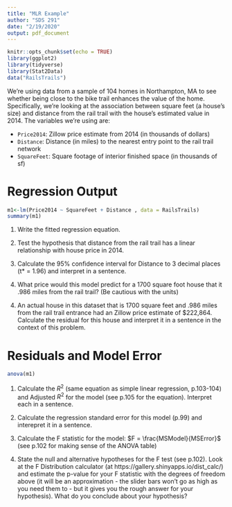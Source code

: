 ```yaml
---
title: "MLR Example"
author: "SDS 291"
date: "2/19/2020"
output: pdf_document
---
```


```r
knitr::opts_chunk$set(echo = TRUE)
library(ggplot2)
library(tidyverse)
library(Stat2Data)
data("RailsTrails")
```

We're using data from a sample of 104 homes in Northampton, MA to see whether being close to the bike trail enhances the value of the home. Specifically, we're looking at the association between square feet (a house's size) and distance from the rail trail with the house's estimated value in 2014. The variables we're using are: 

- `Price2014`: Zillow price estimate from 2014 (in thousands of dollars)
- `Distance`: Distance (in miles) to the nearest entry point to the rail trail network
- `SquareFeet`: Square footage of interior finished space (in thousands of sf)

# Regression Output
```r
m1<-lm(Price2014 ~ SquareFeet + Distance , data = RailsTrails)
summary(m1)
```

1. Write the fitted regression equation.

\vspace{1 in}

2. Test the hypothesis that distance from the rail trail has a linear relationship with house price in 2014.

\vspace{1 in}

3. Calculate the 95% confidence interval for Distance to 3 decimal places (t* = 1.96) and interpret in a sentence.

\vspace{1 in}

4. What price would this model predict for a 1700 square foot house that it .986 miles from the rail trail? (Be cautious with the units)

\vspace{1 in}

4. An actual house in this dataset that is 1700 square feet and .986 miles from the rail trail entrance had an Zillow price estimate of $222,864. Calculate the residual for this house and interpret it in a sentence in the context of this problem.

\vspace{1 in}

\newpage
# Residuals and Model Error

```r
anova(m1)
```

1. Calculate the $R^2$ (same equation as simple linear regression, p.103-104) and Adjusted $R^2$ for the model (see p.105 for the equation). Interpret each in a sentence.
\vspace{1 in}

1. Calculate the regression standard error for this model (p.99) and interepret it in a sentence.
\vspace{1 in}

1. Calculate the F statistic for the model: $F = \frac{MSModel}{MSError}$ (see p.102 for making sense of the ANOVA table)
\vspace{1 in}

1. State the null and alternative hypotheses for the F test (see p.102). Look at the F Distribution calculator (at https://gallery.shinyapps.io/dist_calc/) and estimate the p-value for your F statistic with the degrees of freedom above (it will be an approximation - the slider bars won't go as high as you need them to - but it gives you the rough answer for your hypothesis). What do you conclude about your hypothesis?